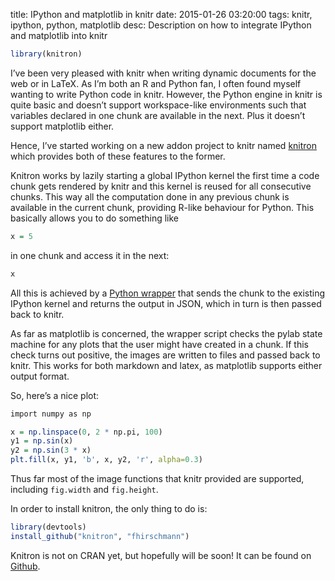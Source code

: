 title:  IPython and matplotlib in knitr
date:   2015-01-26 03:20:00
tags:   knitr, ipython, python, matplotlib
desc:   Description on how to integrate IPython and matplotlib into knitr

```r
library(knitron)
```

I've been very pleased with knitr when writing dynamic documents for the web
or in LaTeX. As I'm both an R and Python fan, I often found myself wanting
to write Python code in knitr. However, the Python engine in knitr is quite
basic and doesn't support workspace-like environments such that variables
declared in one chunk are available in the next. Plus it doesn't support
matplotlib either.

Hence, I've started working on a new addon project to knitr named [knitron](http://github.com/fhirschmann/knitron)
which provides both of these features to the former.

Knitron works by lazily starting a global IPython kernel the first time a code
chunk gets rendered by knitr and this kernel is reused for all consecutive chunks. This way
all the computation done in any previous chunk is available in the current chunk,
providing R-like behaviour for Python. This basically allows you to do
something like

```r
x = 5
```

in one chunk and access it in the next:

```r
x
```

All this is achieved by a [Python wrapper](https://github.com/fhirschmann/knitron/blob/master/inst/python/knitron.py)
that sends the chunk to the existing IPython kernel and returns the output in JSON,
which in turn is then passed back to knitr.

As far as matplotlib is concerned, the wrapper script checks the pylab state machine
for any plots that the user might have created in a chunk. If this check turns
out positive, the images are written to files and passed back to knitr. This works
for both markdown and latex, as matplotlib supports either output format.

So, here's a nice plot:

```r
import numpy as np

x = np.linspace(0, 2 * np.pi, 100)
y1 = np.sin(x)
y2 = np.sin(3 * x)
plt.fill(x, y1, 'b', x, y2, 'r', alpha=0.3)
```

Thus far most of the image functions that knitr provided are supported,
including `fig.width` and `fig.height`.

In order to install knitron, the only thing to do is:

```r
library(devtools)
install_github("knitron", "fhirschmann")
```

Knitron is not on CRAN yet, but hopefully will be soon! It can be
found on [Github](http://github.com/fhirschmann/knitron).

